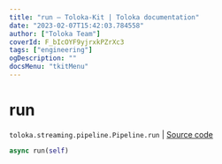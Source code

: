 ```yaml
---
title: "run — Toloka-Kit | Toloka documentation"
date: "2023-02-07T15:42:03.784558"
author: ["Toloka Team"]
coverId: F_bIcOYF9yjrxkPZrXc3
tags: ["engineering"]
ogDescription: ""
docsMenu: "tkitMenu"
---
```


# run
`toloka.streaming.pipeline.Pipeline.run` | [Source code](https://github.com/Toloka/toloka-kit/blob/v1.1.3/src/streaming/pipeline.py#L389)

```python
async run(self)
```
